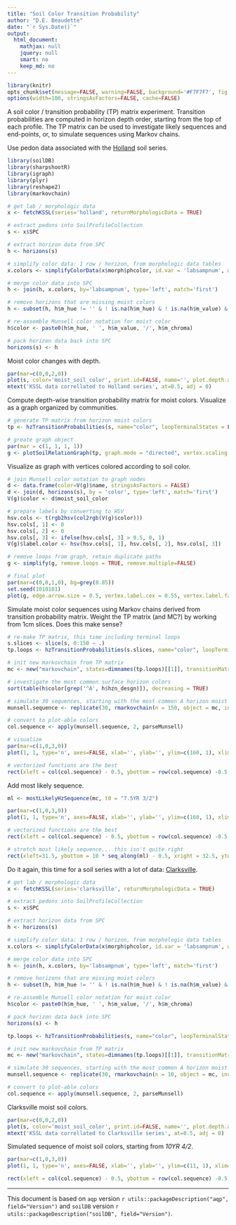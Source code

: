 ```yaml
---
title: "Soil Color Transition Probability"
author: "D.E. Beaudette"
date: "`r Sys.Date()`"
output:
  html_document:
    mathjax: null
    jquery: null
    smart: no
    keep_md: no
---
```


```r
library(knitr)
opts_chunk$set(message=FALSE, warning=FALSE, background='#F7F7F7', fig.retina=2, dev='png', tidy=FALSE, verbose=FALSE, cache = FALSE)
options(width=100, stringsAsFactors=FALSE, cache=FALSE)
```


A soil color / transition probability (TP) matrix experiment. Transition probabilities are computed in horizon depth order, starting from the top of each profile. The TP matrix can be used to investigate likely sequences and end-points, or, to simulate sequences using Markov chains.


Use pedon data associated with the [Holland](https://casoilresource.lawr.ucdavis.edu/sde/?series=holland) soil series.
```r
library(soilDB)
library(sharpshootR)
library(igraph)
library(plyr)
library(reshape2)
library(markovchain)

# get lab / morphologic data
x <- fetchKSSL(series='holland', returnMorphologicData = TRUE)

# extract pedons into SoilProfileCollection
s <- x$SPC

# extract horizon data from SPC
h <- horizons(s)

# simplify color data: 1 row / horizon, from morphologic data tables
x.colors <- simplifyColorData(x$morph$phcolor, id.var = 'labsampnum', wt='colorpct')

# merge color data into SPC
h <- join(h, x.colors, by='labsampnum', type='left', match='first')

# remove horizons that are missing moist colors
h <- subset(h, h$m_hue != '' & ! is.na(h$m_hue) & ! is.na(h$m_value) & ! is.na(h$m_chroma))

# re-assemble Munsell color notation for moist color
h$color <- paste0(h$m_hue, ' ', h$m_value, '/', h$m_chroma)

# pack horizon data back into SPC
horizons(s) <- h
```


Moist color changes with depth.
```r
par(mar=c(0,0,2,0))
plot(s, color='moist_soil_color', print.id=FALSE, name='', plot.depth.axis=FALSE, width=0.4)
mtext('KSSL data correllated to Holland series', at=0.5, adj = 0)
```


Compute depth-wise transition probability matrix for moist colors. Visualize as a graph organized by communities.
```r
# generate TP matrix from horizon moist colors
tp <- hzTransitionProbabilities(s, name="color", loopTerminalStates = FALSE)

# greate graph object
par(mar = c(1, 1, 1, 1))
g <- plotSoilRelationGraph(tp, graph.mode = "directed", vertex.scaling.factor=2, edge.arrow.size = 0.5, edge.scaling.factor = 2.5, vertex.label.cex = 0.75, vertex.label.family = "sans")
```


Visualize as graph with vertices colored according to soil color.
```r
# join Munsell color notation to graph nodes
d <- data.frame(color=V(g)$name, stringsAsFactors = FALSE)
d <- join(d, horizons(s), by = 'color', type='left', match='first')
V(g)$color <- d$moist_soil_color

# prepare labels by converting to HSV
hsv.cols <- t(rgb2hsv(col2rgb(V(g)$color)))
hsv.cols[, 1] <- 0
hsv.cols[, 2] <- 0
hsv.cols[, 3] <- ifelse(hsv.cols[, 3] > 0.5, 0, 1)
V(g)$label.color <- hsv(hsv.cols[, 1], hsv.cols[, 2], hsv.cols[, 3])

# remove loops from graph, retain duplicate paths
g <- simplify(g, remove.loops = TRUE, remove.multiple=FALSE)

# final plot
par(mar=c(0,0,1,0), bg=grey(0.85))
set.seed(1010101)
plot(g, edge.arrow.size = 0.5, vertex.label.cex = 0.55, vertex.label.family = "sans", vertex.label.font=2, edge.color='black')
```


Simulate moist color sequences using Markov chains derived from transition probability matrix. Weight the TP matrix (and MC?) by working from 1cm slices. Does this make sense?
```r
# re-make TP matrix, this time including terminal loops
s.slices <- slice(s, 0:150 ~ .)
tp.loops <- hzTransitionProbabilities(s.slices, name="color", loopTerminalStates = TRUE)

# init new markovchain from TP matrix
mc <- new("markovchain", states=dimnames(tp.loops)[[1]], transitionMatrix = tp.loops)

# investigate the most common surface horizon colors
sort(table(h$color[grep('^A', h$hzn_desgn)]), decreasing = TRUE)

# simulate 30 sequences, starting with the most common A horizon moist color
munsell.sequence <- replicate(30, rmarkovchain(n = 150, object = mc, include.t0 = TRUE, t0 = "7.5YR 3/2"))

# convert to plot-able colors
col.sequence <- apply(munsell.sequence, 2, parseMunsell)

# visualize
par(mar=c(1,0,3,0))
plot(1, 1, type='n', axes=FALSE, xlab='', ylab='', ylim=c(160, 1), xlim=c(1, 30))

# vectorized functions are the best
rect(xleft = col(col.sequence) - 0.5, ybottom = row(col.sequence) -0.5, xright = col(col.sequence) + 0.5, ytop = row(col.sequence) + 0.5, col = col.sequence, border = NA)
```


Add most likely sequence.
```r
ml <- mostLikelyHzSequence(mc, t0 = "7.5YR 3/2")

par(mar=c(1,0,3,0))
plot(1, 1, type='n', axes=FALSE, xlab='', ylab='', ylim=c(160, 1), xlim=c(1, 32))

# vectorized functions are the best
rect(xleft = col(col.sequence) - 0.5, ybottom = row(col.sequence) -0.5, xright = col(col.sequence) + 0.5, ytop = row(col.sequence) + 0.5, col = col.sequence, border = NA)

# stretch most likely sequence... this isn't quite right
rect(xleft=31.5, ybottom = 10 * seq_along(ml) - 0.5, xright = 32.5, ytop = 20 * seq_along(ml) + 0.5, col = parseMunsell(ml))
```



Do it again, this time for a soil series with a lot of data: [Clarksville](https://casoilresource.lawr.ucdavis.edu/sde/?series=clarksville).
```r
# get lab / morphologic data
x <- fetchKSSL(series='clarksville', returnMorphologicData = TRUE)

# extract pedons into SoilProfileCollection
s <- x$SPC

# extract horizon data from SPC
h <- horizons(s)

# simplify color data: 1 row / horizon, from morphologic data tables
x.colors <- simplifyColorData(x$morph$phcolor, id.var = 'labsampnum', wt='colorpct')

# merge color data into SPC
h <- join(h, x.colors, by='labsampnum', type='left', match='first')

# remove horizons that are missing moist colors
h <- subset(h, h$m_hue != '' & ! is.na(h$m_hue) & ! is.na(h$m_value) & ! is.na(h$m_chroma))

# re-assemble Munsell color notation for moist color
h$color <- paste0(h$m_hue, ' ', h$m_value, '/', h$m_chroma)

# pack horizon data back into SPC
horizons(s) <- h

tp.loops <- hzTransitionProbabilities(s, name="color", loopTerminalStates = TRUE)

# init new markovchain from TP matrix
mc <- new("markovchain", states=dimnames(tp.loops)[[1]], transitionMatrix = tp.loops)

# simulate 30 sequences, starting with the most common A horizon moist color
munsell.sequence <- replicate(30, rmarkovchain(n = 10, object = mc, include.t0 = TRUE, t0 = "10YR 4/2"))

# convert to plot-able colors
col.sequence <- apply(munsell.sequence, 2, parseMunsell)
```

Clarksville moist soil colors.
```r
par(mar=c(0,0,2,0))
plot(s, color='moist_soil_color', print.id=FALSE, name='', plot.depth.axis=FALSE, width=0.4, divide.hz=FALSE)
mtext('KSSL data correllated to Clarksville series', at=0.5, adj = 0)
```

Simulated sequence of moist soil colors, starting from *10YR 4/2*.
```r
par(mar=c(1,0,3,0))
plot(1, 1, type='n', axes=FALSE, xlab='', ylab='', ylim=c(11, 1), xlim=c(1, 30))

rect(xleft = col(col.sequence) - 0.5, ybottom = row(col.sequence) -0.5, xright = col(col.sequence) + 0.5, ytop = row(col.sequence) + 0.5, col = col.sequence)
```


----------------------------
This document is based on `aqp` version `r utils::packageDescription("aqp", field="Version")` and `soilDB` version `r utils::packageDescription("soilDB", field="Version")`.


